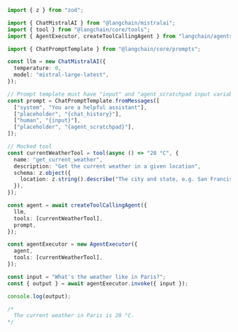 ```typescript
import { z } from "zod";

import { ChatMistralAI } from "@langchain/mistralai";
import { tool } from "@langchain/core/tools";
import { AgentExecutor, createToolCallingAgent } from "langchain/agents";

import { ChatPromptTemplate } from "@langchain/core/prompts";

const llm = new ChatMistralAI({
  temperature: 0,
  model: "mistral-large-latest",
});

// Prompt template must have "input" and "agent_scratchpad input variables"
const prompt = ChatPromptTemplate.fromMessages([
  ["system", "You are a helpful assistant"],
  ["placeholder", "{chat_history}"],
  ["human", "{input}"],
  ["placeholder", "{agent_scratchpad}"],
]);

// Mocked tool
const currentWeatherTool = tool(async () => "28 °C", {
  name: "get_current_weather",
  description: "Get the current weather in a given location",
  schema: z.object({
    location: z.string().describe("The city and state, e.g. San Francisco, CA"),
  }),
});

const agent = await createToolCallingAgent({
  llm,
  tools: [currentWeatherTool],
  prompt,
});

const agentExecutor = new AgentExecutor({
  agent,
  tools: [currentWeatherTool],
});

const input = "What's the weather like in Paris?";
const { output } = await agentExecutor.invoke({ input });

console.log(output);

/*
  The current weather in Paris is 28 °C.
*/
```
